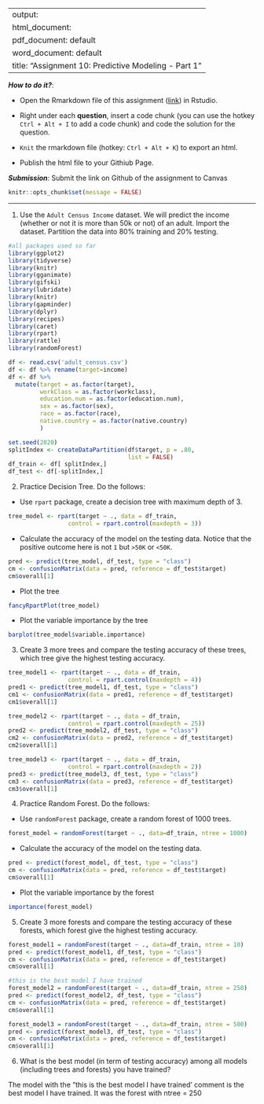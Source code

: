 
---
output: 
  html_document:
  pdf_document: default
  word_document: default
title: "Assignment 10: Predictive Modeling - Part 1"
---

***How to do it?***: 

- Open the Rmarkdown file of this assignment ([link](assignment10.Rmd)) in Rstudio. 

- Right under each **question**, insert  a code chunk (you can use the hotkey `Ctrl + Alt + I` to add a code chunk) and code the solution for the question. 

- `Knit` the rmarkdown file (hotkey: `Ctrl + Alt + K`) to export an html.  

-  Publish the html file to your Githiub Page. 

***Submission***: Submit the link on Github of the assignment to Canvas

```r
knitr::opts_chunk$set(message = FALSE)
```


-------

1. Use the `Adult Census Income` dataset.  We will predict the income (whether or not it is more than 50k or not) of an adult. Import the dataset.  Partition the data into 80% training and 20% testing.  
```r
#all packages used so far
library(ggplot2)
library(tidyverse)
library(knitr)
library(gganimate)
library(gifski)
library(lubridate)
library(knitr)
library(gapminder)
library(dplyr)
library(recipes)
library(caret)
library(rpart)
library(rattle)
library(randomForest)
```

```r
df <- read.csv('adult_census.csv')
df <- df %>% rename(target=income)
df <- df %>% 
  mutate(target = as.factor(target),
         workClass = as.factor(workclass),
         education.num = as.factor(education.num),
         sex = as.factor(sex),
         race = as.factor(race),
         native.country = as.factor(native.country)
         )

set.seed(2020)
splitIndex <- createDataPartition(df$target, p = .80, 
                                  list = FALSE)
df_train <- df[ splitIndex,]
df_test <- df[-splitIndex,]
```


2. Practice Decision Tree.  Do the follows:

  - Use `rpart` package, create a decision tree with maximum depth of 3. 
```r
tree_model <- rpart(target ~ ., data = df_train,
                 control = rpart.control(maxdepth = 3))
```
  
  - Calculate the accuracy of the model on the testing data. Notice that the positive outcome here is not `1` but `>50K` or `<50K`. 
```r
pred <- predict(tree_model, df_test, type = "class")
cm <- confusionMatrix(data = pred, reference = df_test$target)
cm$overall[1]
```
  
  - Plot the tree
```r
fancyRpartPlot(tree_model)
```
  
  - Plot the variable importance by the tree
```r
barplot(tree_model$variable.importance)
```
  
3. Create 3 more trees and compare the testing accuracy of these trees, which tree give the highest testing accuracy.
```r
tree_model1 <- rpart(target ~ ., data = df_train,
                 control = rpart.control(maxdepth = 4))
pred1 <- predict(tree_model1, df_test, type = "class")
cm1 <- confusionMatrix(data = pred1, reference = df_test$target)
cm1$overall[1]
```
```r
tree_model2 <- rpart(target ~ ., data = df_train,
                 control = rpart.control(maxdepth = 25))
pred2 <- predict(tree_model2, df_test, type = "class")
cm2 <- confusionMatrix(data = pred2, reference = df_test$target)
cm2$overall[1]
```
```r
tree_model3 <- rpart(target ~ ., data = df_train,
                 control = rpart.control(maxdepth = 2))
pred3 <- predict(tree_model3, df_test, type = "class")
cm3 <- confusionMatrix(data = pred3, reference = df_test$target)
cm3$overall[1]
```

4. Practice Random Forest.  Do the follows: 

  - Use `randomForest` package, create a random forest of 1000 trees. 
```r
forest_model = randomForest(target ~ ., data=df_train, ntree = 1000)
```
  
  - Calculate the accuracy of the model on the testing data. 
```r
pred <- predict(forest_model, df_test, type = "class")
cm <- confusionMatrix(data = pred, reference = df_test$target)
cm$overall[1]
```
  
  - Plot the variable importance by the forest
```r
importance(forest_model)
```

5. Create 3 more forests and compare the testing accuracy of these forests, which forest give the highest testing accuracy.
```r
forest_model1 = randomForest(target ~ ., data=df_train, ntree = 10)
pred <- predict(forest_model1, df_test, type = "class")
cm <- confusionMatrix(data = pred, reference = df_test$target)
cm$overall[1]
```
```r
#this is the best model I have trained
forest_model2 = randomForest(target ~ ., data=df_train, ntree = 250)
pred <- predict(forest_model2, df_test, type = "class")
cm <- confusionMatrix(data = pred, reference = df_test$target)
cm$overall[1]
```
```r
forest_model3 = randomForest(target ~ ., data=df_train, ntree = 500)
pred <- predict(forest_model3, df_test, type = "class")
cm <- confusionMatrix(data = pred, reference = df_test$target)
cm$overall[1]
```

6. What is the best model (in term of testing accuracy) among all models (including trees and forests) you have trained?

The model with the "this is the best model I have trained' comment is the best model I have trained. It was the forest with ntree = 250

